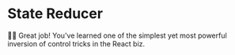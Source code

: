 # State Reducer

👨‍💼 Great job! You've learned one of the simplest yet most powerful inversion of
control tricks in the React biz.

